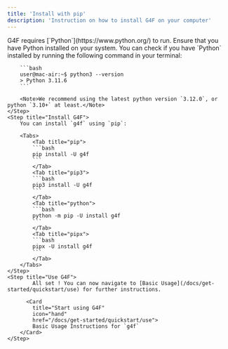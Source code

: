 ```yaml
---
title: 'Install with pip'
description: 'Instruction on how to install G4F on your computer'
---
```


<Steps titleSize="h3">
    <Step title="Install Python & pip">
        G4F requires [`Python`](https://www.python.org/) to run. Ensure that you have Python installed on your system.
        You can check if you have `Python` installed by running the following command in your terminal:

        ```bash
        user@mac-air:~$ python3 --version
        > Python 3.11.6
        ```

        <Note>We recommend using the latest python version `3.12.0`, or python `3.10+` at least.</Note>
    </Step>
    <Step title="Install G4F">
        You can install `g4f` using `pip`:

        <Tabs>
            <Tab title="pip">
            ```bash
            pip install -U g4f
            ```
            </Tab>
            <Tab title="pip3">
            ```bash
            pip3 install -U g4f
            ```
            </Tab>
            <Tab title="python">
            ```bash
            python -m pip -U install g4f
            ```
            </Tab>
            <Tab title="pipx">
            ```bash
            pipx -U install g4f
            ```
            </Tab>
        </Tabs>
    </Step>
    <Step title="Use G4F">
            All set ! You can now navigate to [Basic Usage](/docs/get-started/quickstart/use) for further instructions.

          <Card
            title="Start using G4F"
            icon="hand"
            href="/docs/get-started/quickstart/use">
            Basic Usage Instructions for `g4f`
        </Card>
    </Step>
</Steps>